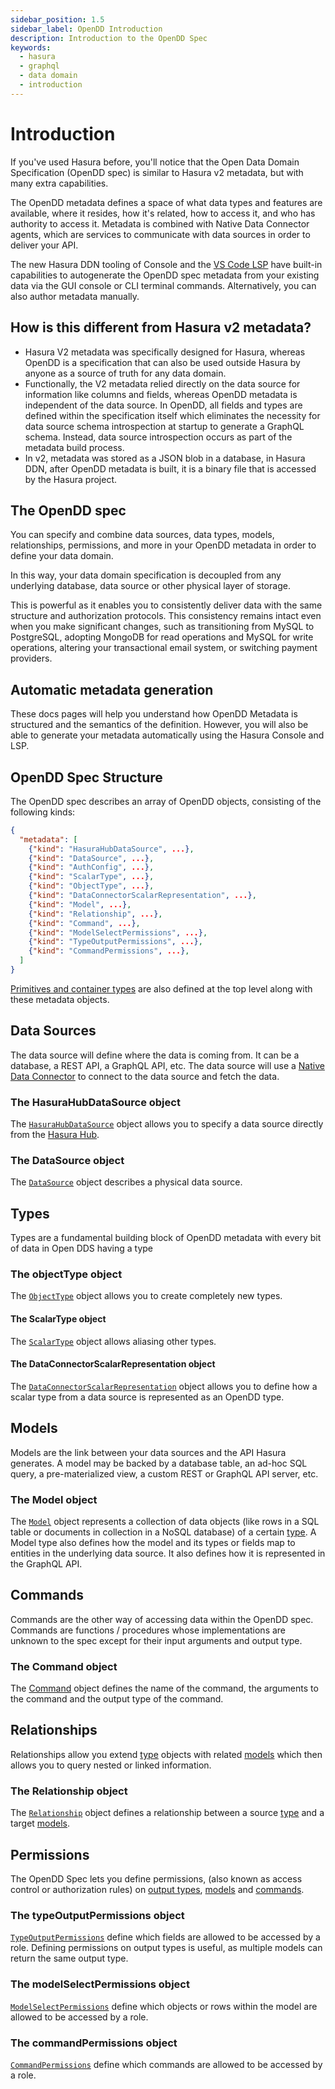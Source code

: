 ```yaml
---
sidebar_position: 1.5
sidebar_label: OpenDD Introduction
description: Introduction to the OpenDD Spec
keywords:
  - hasura
  - graphql
  - data domain
  - introduction
---
```


# Introduction

If you've used Hasura before, you'll notice that the Open Data Domain Specification (OpenDD spec) is similar to
Hasura v2 metadata, but with many extra capabilities.

The OpenDD metadata defines a space of what data types and features are available, where it resides, how it's related,
how to access it, and who has authority to access it. Metadata is combined with Native Data Connector agents,
which are services to communicate with data sources in order to deliver your API.

The new Hasura DDN tooling of Console and the
[VS Code LSP](https://marketplace.visualstudio.com/items?itemName=HasuraHQ.hasura) have built-in capabilities to
autogenerate the OpenDD spec metadata from your existing data via the GUI console or CLI terminal commands.
Alternatively, you can also author metadata manually.

## How is this different from Hasura v2 metadata?

- Hasura V2 metadata was specifically designed for Hasura, whereas OpenDD is a specification that can also be
  used outside Hasura by anyone as a source of truth for any data domain.
- Functionally, the V2 metadata relied directly on the data source for information like columns and fields, whereas
  OpenDD metadata is independent of the data source. In OpenDD, all fields and types are defined within the
  specification itself which eliminates the necessity for data source schema introspection at startup to generate a
  GraphQL schema. Instead, data source introspection occurs as part of the metadata build process.
- In v2, metadata was stored as a JSON blob in a database, in Hasura DDN, after OpenDD metadata is built, it is a binary
  file that is accessed by the Hasura project.

## The OpenDD spec

You can specify and combine data sources, data types, models, relationships, permissions, and more in your OpenDD
metadata in order to define your data domain.

In this way, your data domain specification is decoupled from any underlying database, data source or other physical
layer of storage.

This is powerful as it enables you to consistently deliver data with the same structure and authorization protocols.
This consistency remains intact even when you make significant changes, such as transitioning from MySQL to PostgreSQL,
adopting MongoDB for read operations and MySQL for write operations, altering your transactional email system, or
switching payment providers.

## Automatic metadata generation

These docs pages will help you understand how OpenDD Metadata is structured and the semantics of the
definition. However, you will also be able to generate your metadata automatically using the Hasura Console and LSP.

## OpenDD Spec Structure

The OpenDD spec describes an array of OpenDD objects, consisting of the following kinds:

```json
{
  "metadata": [
    {"kind": "HasuraHubDataSource", ...},
    {"kind": "DataSource", ...},
    {"kind": "AuthConfig", ...},
    {"kind": "ScalarType", ...},
    {"kind": "ObjectType", ...},
    {"kind": "DataConnectorScalarRepresentation", ...},
    {"kind": "Model", ...},
    {"kind": "Relationship", ...},
    {"kind": "Command", ...},
    {"kind": "ModelSelectPermissions", ...},
    {"kind": "TypeOutputPermissions", ...},
    {"kind": "CommandPermissions", ...},
  ]
}
```

[Primitives and container types](./types.mdx#primitive-and-container-types) are also defined at the
top level along with these metadata objects.

## Data Sources

The data source will define where the data is coming from. It can be a database, a REST API, a GraphQL API, etc. The
data source will use a [Native Data Connector](/connectors/overview.mdx) to connect to the data source and fetch the
data.

### The HasuraHubDataSource object

The [`HasuraHubDataSource`](./data-source.mdx) object allows you to specify a data source directly
from the [Hasura Hub](https://hasura.io/connectors/).

### The DataSource object

The [`DataSource`](./data-source.mdx) object describes a physical data source.

## Types

Types are a fundamental building block of OpenDD metadata with every bit of data in Open DDS having a type

### The objectType object

The [`ObjectType`](./types.mdx#object-types) object allows you to create completely new types.

#### The ScalarType object

The [`ScalarType`](./types.mdx#scalar-types) object allows aliasing other types.

#### The DataConnectorScalarRepresentation object

The [`DataConnectorScalarRepresentation`](./types.mdx#scalar-type-representation) object allows
you to define how a scalar type from a data source is represented as an OpenDD type.

## Models

Models are the link between your data sources and the API Hasura generates. A model may be backed by a database table,
an ad-hoc SQL query, a pre-materialized view, a custom REST or GraphQL API server, etc.

### The Model object

The [`Model`](./models.mdx) object represents a collection of data objects (like rows in a SQL table
or documents in collection in a NoSQL database) of a certain [type](./types.mdx). A Model type also defines how the
model and its types or fields map to entities in the underlying data source. It also defines how it is represented in
the GraphQL API.

## Commands

Commands are the other way of accessing data within the OpenDD spec. Commands are functions / procedures whose
implementations are unknown to the spec except for their input arguments and output type.

### The Command object

The [Command](./commands.mdx) object defines the name of the command, the arguments to the
command and the output type of the command.

## Relationships

Relationships allow you extend [type](./types.mdx) objects with related [models](./models.mdx) which then allows you
to query nested or linked information.

### The Relationship object

The [`Relationship`](./relationships.mdx) object defines a relationship between a source
[type](./types.mdx) and a target [models](./models.mdx).

## Permissions

The OpenDD Spec lets you define permissions, (also known as access control or authorization rules) on
[output types](./types.mdx), [models](./models.mdx) and [commands](./commands.mdx).

### The typeOutputPermissions object

[`TypeOutputPermissions`](./permissions.mdx#type-output-permissions) define which fields are allowed to be accessed
by a role. Defining permissions on output types is useful, as multiple models can return the same output type.

### The modelSelectPermissions object

[`ModelSelectPermissions`](./permissions.mdx#model-select-permissions) define which objects or rows within the model
are allowed to be accessed by a role.

### The commandPermissions object

[`CommandPermissions`](./permissions.mdx#command-permissions) define which commands are allowed to be accessed by a role.

